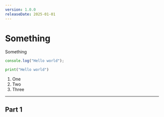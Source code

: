 ```yaml
---
version: 1.0.0
releaseDate: 2025-01-01
---
```



# Something

Something

```ts twoslash
console.log("Hello world");
```

```py twoslash
print("Hello world")
```

1. One
2. Two
3. Three

---

## Part 1

<Component />
